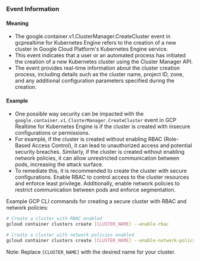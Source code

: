 
### Event Information

#### Meaning

- The google.container.v1.ClusterManager.CreateCluster event in gcprealtime for Kubernetes Engine refers to the creation of a new cluster in Google Cloud Platform's Kubernetes Engine service.
- This event indicates that a user or an automated process has initiated the creation of a new Kubernetes cluster using the Cluster Manager API.
- The event provides real-time information about the cluster creation process, including details such as the cluster name, project ID, zone, and any additional configuration parameters specified during the creation.

#### Example

- One possible way security can be impacted with the `google.container.v1.ClusterManager.CreateCluster` event in GCP Realtime for Kubernetes Engine is if the cluster is created with insecure configurations or permissions.
- For example, if the cluster is created without enabling RBAC (Role-Based Access Control), it can lead to unauthorized access and potential security breaches. Similarly, if the cluster is created without enabling network policies, it can allow unrestricted communication between pods, increasing the attack surface.
- To remediate this, it is recommended to create the cluster with secure configurations. Enable RBAC to control access to the cluster resources and enforce least privilege. Additionally, enable network policies to restrict communication between pods and enforce segmentation.

Example GCP CLI commands for creating a secure cluster with RBAC and network policies:

```bash
# Create a cluster with RBAC enabled
gcloud container clusters create [CLUSTER_NAME] --enable-rbac

# Create a cluster with network policies enabled
gcloud container clusters create [CLUSTER_NAME] --enable-network-policy
```

Note: Replace `[CLUSTER_NAME]` with the desired name for your cluster.


